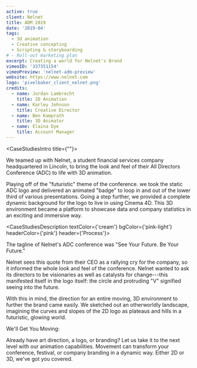 ```yaml
---
active: true
client: Nelnet
title: ADM 2019
date: '2019-04'
tags:
  - 3d animation
  - Creative concepting
  - Scripting & storyboarding
# - Roll-out marketing plan
excerpt: Creating a world for Nelnet's Brand
vimeoID: '337351154'
vimeoPreview: 'nelnet-adm-preview'
website: https://www.nelnet.com
logo: 'pixelbaker_client_nelnet.png'
credits:
  - name: Jordan Lambrecht
    title: 2D Animation
  - name: Karley Johnson
    title: Creative Director
  - name: Ben Kamprath
    title: 3D Animator
  - name: Elaina Dye
    title: Account Manager
---
```


<CaseStudiesIntro title={""}>

We teamed up with Nelnet, a student financial services company headquartered in Lincoln, to bring the look and feel of their All Directors Conference (ADC) to life with 3D animation.

Playing off of the "futuristic" theme of the conference. we took the static ADC logo and delivered an animated "badge" to loop in and out of the lower third of various presentations. Going a step further, we provided a complete dynamic background for the logo to live in using Cinema 4D. This 3D environment became a platform to showcase data and company statistics in an exciting and immersive way.

</CaseStudiesIntro>

<CaseStudiesDescription textColor={'cream'} bgColor={'pink-light'} headerColor={'pink'} header={'Process'}>

The tagline of Nelnet's ADC conference was "See Your Future. Be Your Future."

Nelnet sees this quote from their CEO as a rallying cry for the company, so it informed the whole look and feel of the conference. Nelnet wanted to ask its directors to be visionaries as well as catalysts for change---this manifested itself in the logo itself: the circle and protruding "V" signified seeing into the future.

With this in mind, the direction for an entire moving, 3D environment to further the brand came easily. We sketched out an otherworldly landscape, imagining the curves and slopes of the 2D logo as plateaus and hills in a futuristic, glowing world.

We'll Get You Moving:

Already have art direction, a logo, or branding? Let us take it to the next level with our animation capabilities. Movement can transform your conference, festival, or company branding in a dynamic way. Either 2D or 3D, we've got you covered.

</CaseStudiesDescription>
